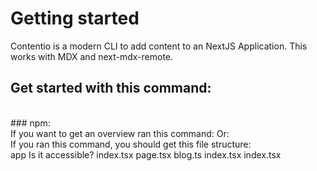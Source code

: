 # Getting started
Contentio is a modern CLI to add content to an NextJS Application. This works with <Link href="https://mdxjs.com">MDX</Link> and <Link href="https://github.com/hashicorp/next-mdx-remote">next-mdx-remote</Link>.
<br/>
## Get started with this command:
<br />
### npm:
<Viewer code={`npx contentio@latest init`} language="bash" />
<br />
If you want to get an overview ran this command:
<Viewer code={`npx contentio@latest`} language="bash" />
Or:
<Viewer code={`npx contentio@latest help`} language="bash" />
<br />
If you ran this command, you should get this file structure:
<div className="bg-[#101010] rounded-md border border-black p-2">
  <FileTree type="single" collapsible>
    <FileTreeItem className="border-none outline-none p-0" value="item-1">
      <FileTreeTrigger className="p-0">app</FileTreeTrigger>
      <FileTreeContent>
        <FileTree type="single" collapsible>
          <FileTreeItem className="border-none  outline-none p-0" value="item-1">
            <FileTreeTrigger className="p-0">Is it accessible?</FileTreeTrigger>
            <FileTreeContent>
              <File >
                index.tsx
              </File>
            </FileTreeContent>
          </FileTreeItem>
        </FileTree>
        <File>
          page.tsx
        </File>
        <File>
          blog.ts
        </File>
      </FileTreeContent>
    </FileTreeItem>
  </FileTree>
  <File>
    index.tsx
  </File>
  <File>
    index.tsx
  </File>
</div>
